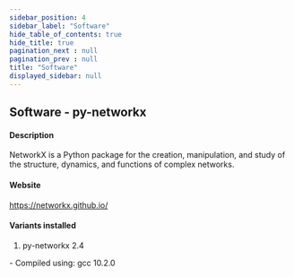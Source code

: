 ```yaml
---
sidebar_position: 4
sidebar_label: "Software"
hide_table_of_contents: true
hide_title: true
pagination_next : null
pagination_prev : null
title: "Software"
displayed_sidebar: null
---
```


## Software - py-networkx


#### Description
NetworkX is a Python package for the creation, manipulation, and study of the structure, dynamics, and functions of complex networks.

#### Website
https://networkx.github.io/

#### Variants installed
1. py-networkx 2.4
<div class="ul-circle">
    - Compiled using: gcc 10.2.0
</div>

